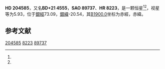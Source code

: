 {{Starbox begin
| name = HD 204585
}}
{{Starbox observe
| epoch = [[J2000.0|J2000.0]]
| constell = {{星座名待查}}<ref name=SIMBAD>{{cite web
 | url=http://simbad.u-strasbg.fr/simbad/sim-id?Ident=HR+8223
 | title=Pulsating variable Star
 | publisher=Centre de Données astronomiques de Strasbourg
 | work=SIMBAD
 | accessdate=2012-07-13
 | archive-date=2016-03-17
 | archive-url=https://web.archive.org/web/20160317202026/http://simbad.u-strasbg.fr/simbad/sim-id?Ident=HR+8223
 | dead-url=no
 }}</ref><ref name=DATA>{{cite web
 | url=http://vizier.u-strasbg.fr/viz-bin/VizieR-5?-out.add=.&-source=5050&-corr=PK=HR&-out.max=9999&HR=8223
 | title=VizieR Detailed Page
 | accessdate=2012-07-13
 | archive-date=2016-03-05
 | archive-url=https://web.archive.org/web/20160305012602/http://vizier.u-strasbg.fr/viz-bin/VizieR-5?-out.add=.&-source=5050&-corr=PK=HR&-out.max=9999&HR=8223
 | dead-url=no
 }}</ref>
| 星官 = 
| ra = {{RA|21|28|59.9}}<ref name=SIMBAD /><ref name=DATA />
| dec = {{DEC|+22|10|46}}<ref name=SIMBAD /><ref name=DATA />
| appmag_v = 5.93<ref name=SIMBAD /><ref name=DATA />
}}
{{Starbox character
| class = M4.5III-IIIa<ref name=SIMBAD /><ref name=DATA />
| b-v = 1.53<ref name=SIMBAD /><ref name=DATA />
| u-b = 1.32<ref name=SIMBAD /><ref name=DATA />
| r-i = <ref name=SIMBAD /><ref name=DATA />
| variable = 
}}
{{Starbox astrometry
| radial_v = 1.32
| prop_mo_ra = -22
| parallax = 
| p_error = 
}}
{{Starbox catalog
| names =BD+21 4555，[[SAO星表|SAO]] 89737，[[HD星表|HD]] 204585，[[HR星表|HR]] 8223}}
{{Starbox reference |Simbad=HR+8223}}
{{Starbox end}}

'''HD 204585'''，又名'''BD+21 4555'''，'''SAO 89737'''、'''HR 8223'''，是一颗恒星<ref name=SIMBAD /><ref name=DATA />，视星等为5.93，位于[[銀道座標系|銀經]]73.09，[[銀道座標系|銀緯]]-20.54，其[[B1900.0|B1900.0]]坐标为赤經{{RA|21|24|25.5}}，赤緯{{DEC|+21|-20.54|32}}。

== 参考文献 ==
{{reflist}}

{{star-stub}}

[[Category:HD和HDE天體|204585]]
[[Category:HR天體|8223]]
[[Category:SAO天體|89737]]